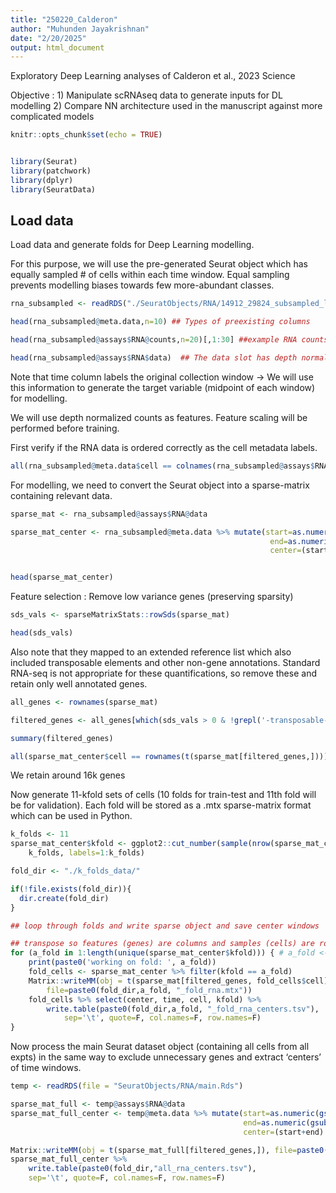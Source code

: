 ```yaml
---
title: "250220_Calderon"
author: "Muhunden Jayakrishnan"
date: "2/20/2025"
output: html_document
---
```


Exploratory Deep Learning analyses of Calderon et al., 2023 Science 

Objective : 1) Manipulate scRNAseq data to generate inputs for DL modelling
            2) Compare NN architecture used in the manuscript against more complicated models

```r
knitr::opts_chunk$set(echo = TRUE)


library(Seurat)
library(patchwork)
library(dplyr)
library(SeuratData)
```


## Load data 

Load data and generate folds for Deep Learning modelling.

For this purpose, we will use the pre-generated Seurat object which has equally sampled # of cells within each time window. Equal sampling prevents modelling biases towards few more-abundant classes.

```r

rna_subsampled <- readRDS("./SeuratObjects/RNA/14912_29824_subsampled_large_checkpoint_endpoint.Rds")

head(rna_subsampled@meta.data,n=10) ## Types of preexisting columns 

head(rna_subsampled@assays$RNA@counts,n=20)[,1:30] ##example RNA counts for some cells 

head(rna_subsampled@assays$RNA$data)  ## The data slot has depth normalized counts (as they are no longer integers!) 
```
Note that time column labels the original collection window -> We will use this information to generate the target variable (midpoint of each window) for modelling.

We will use depth normalized counts as features. Feature scaling will be performed before training. 


First verify if the RNA data is ordered correctly as the cell metadata labels.

```r
all(rna_subsampled@meta.data$cell == colnames(rna_subsampled@assays$RNA@data))

```

For modelling, we need to convert the Seurat object into a sparse-matrix containing relevant data.

```r
sparse_mat <- rna_subsampled@assays$RNA@data

sparse_mat_center <- rna_subsampled@meta.data %>% mutate(start=as.numeric(gsub('_.+$', '', gsub('hrs_', '', time))),
                                                          end=as.numeric(gsub('^.+_', '', gsub('hrs_', '', time))),
                                                          center=(start+end) / 2) %>% select(cell, center, time)


head(sparse_mat_center)
```

Feature selection : Remove low variance genes (preserving sparsity)

```r

sds_vals <- sparseMatrixStats::rowSds(sparse_mat)

head(sds_vals)

```

Also note that they mapped to an extended reference list which also included transposable elements and other non-gene annotations. Standard RNA-seq is not appropriate for these quantifications, so remove these and retain only well annotated genes.

```r

all_genes <- rownames(sparse_mat)

filtered_genes <- all_genes[which(sds_vals > 0 & !grepl('-transposable-element', all_genes) & !grepl('^FBti', all_genes))]

summary(filtered_genes) 

all(sparse_mat_center$cell == rownames(t(sparse_mat[filtered_genes,]))) ##sanity check 

```
We retain around 16k genes 

Now generate 11-kfold sets of cells (10 folds for train-test and 11th fold will be for validation).
Each fold will be stored as a .mtx sparse-matrix format which can be used in Python.
```r
k_folds <- 11 
sparse_mat_center$kfold <- ggplot2::cut_number(sample(nrow(sparse_mat_center)),
	k_folds, labels=1:k_folds)

fold_dir <- "./k_folds_data/"

if(!file.exists(fold_dir)){
  dir.create(fold_dir)
}

## loop through folds and write sparse object and save center windows

## transpose so features (genes) are columns and samples (cells) are rows
for (a_fold in 1:length(unique(sparse_mat_center$kfold))) { # a_fold <- 1
	print(paste0('working on fold: ', a_fold))
	fold_cells <- sparse_mat_center %>% filter(kfold == a_fold)
	Matrix::writeMM(obj = t(sparse_mat[filtered_genes, fold_cells$cell]),
		file=paste0(fold_dir,a_fold, "_fold_rna.mtx"))
	fold_cells %>% select(center, time, cell, kfold) %>%
	    write.table(paste0(fold_dir,a_fold, "_fold_rna_centers.tsv"),
			sep='\t', quote=F, col.names=F, row.names=F)
}

```
 Now process the main Seurat dataset object (containing all cells from all expts) in the same way to exclude unnecessary genes and extract 'centers' of time windows.
 
```r

temp <- readRDS(file = "SeuratObjects/RNA/main.Rds")

sparse_mat_full <- temp@assays$RNA@data
sparse_mat_full_center <- temp@meta.data %>% mutate(start=as.numeric(gsub('_.+$', '', gsub('hrs_', '', time))),
                                                    end=as.numeric(gsub('^.+_', '', gsub('hrs_', '', time))),
                                                    center=(start+end) / 2) %>% select(cell, center, time)

Matrix::writeMM(obj = t(sparse_mat_full[filtered_genes,]), file=paste0(fold_dir,"all_rna.mtx"))
sparse_mat_full_center %>% 
    write.table(paste0(fold_dir,"all_rna_centers.tsv"),
	sep='\t', quote=F, col.names=F, row.names=F)

```
 
